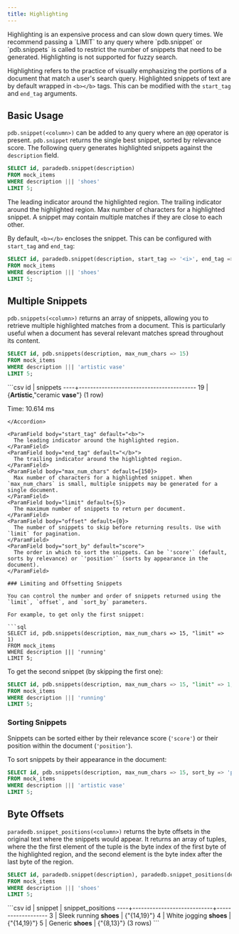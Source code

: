 ```yaml
---
title: Highlighting
---
```


<Note>
  Highlighting is an expensive process and can slow down query times.
  We recommend passing a `LIMIT` to any query where `pdb.snippet` or `pdb.snippets` is called to restrict the
  number of snippets that need to be generated.
</Note>

<Note>
Highlighting is not supported for fuzzy search.
</Note>

Highlighting refers to the practice of visually emphasizing the portions of a document that match a user's
search query. Highlighted snippets of text are by default wrapped in `<b></b>` tags. This can
be modified with the `start_tag` and `end_tag` arguments.

## Basic Usage

`pdb.snippet(<column>)` can be added to any query where an `@@@` operator is present. `pdb.snippet` returns the single best snippet, sorted by relevance score.
The following query generates highlighted snippets against the `description` field.

```sql
SELECT id, paradedb.snippet(description)
FROM mock_items
WHERE description ||| 'shoes'
LIMIT 5;
```

<ParamField body="start_tag" default="<b>">
  The leading indicator around the highlighted region.
</ParamField>
<ParamField body="end_tag" default="</b>">
  The trailing indicator around the highlighted region.
</ParamField>
<ParamField body="max_num_chars" default={150}>
  Max number of characters for a highlighted snippet. A snippet may contain multiple matches if they are close to each other.
</ParamField>

By default, `<b></b>` encloses the snippet. This can be configured with `start_tag` and `end_tag`:

```sql
SELECT id, paradedb.snippet(description, start_tag => '<i>', end_tag => '</i>')
FROM mock_items
WHERE description ||| 'shoes'
LIMIT 5;
```

## Multiple Snippets

`pdb.snippets(<column>)` returns an array of snippets, allowing you to retrieve multiple highlighted matches from a document. This is particularly useful when a document has several relevant matches spread throughout its content.

```sql
SELECT id, pdb.snippets(description, max_num_chars => 15)
FROM mock_items
WHERE description ||| 'artistic vase'
LIMIT 5;
```

<Accordion title="Expected Response">
```csv
 id |                snippets
----+-----------------------------------------
 19 | {<b>Artistic</b>,"ceramic <b>vase</b>"}
(1 row)

Time: 10.614 ms
```
</Accordion>

<ParamField body="start_tag" default="<b>">
  The leading indicator around the highlighted region.
</ParamField>
<ParamField body="end_tag" default="</b>">
  The trailing indicator around the highlighted region.
</ParamField>
<ParamField body="max_num_chars" default={150}>
  Max number of characters for a highlighted snippet. When `max_num_chars` is small, multiple snippets may be generated for a single document.
</ParamField>
<ParamField body="limit" default={5}>
  The maximum number of snippets to return per document.
</ParamField>
<ParamField body="offset" default={0}>
  The number of snippets to skip before returning results. Use with `limit` for pagination.
</ParamField>
<ParamField body="sort_by" default="score">
  The order in which to sort the snippets. Can be `'score'` (default, sorts by relevance) or `'position'` (sorts by appearance in the document).
</ParamField>

### Limiting and Offsetting Snippets

You can control the number and order of snippets returned using the `limit`, `offset`, and `sort_by` parameters.

For example, to get only the first snippet:

```sql
SELECT id, pdb.snippets(description, max_num_chars => 15, "limit" => 1)
FROM mock_items
WHERE description ||| 'running'
LIMIT 5;
```

To get the second snippet (by skipping the first one):

```sql
SELECT id, pdb.snippets(description, max_num_chars => 15, "limit" => 1, "offset" => 1)
FROM mock_items
WHERE description ||| 'running'
LIMIT 5;
```

### Sorting Snippets

Snippets can be sorted either by their relevance score (`'score'`) or their position within the document (`'position'`).

To sort snippets by their appearance in the document:

```sql
SELECT id, pdb.snippets(description, max_num_chars => 15, sort_by => 'position')
FROM mock_items
WHERE description ||| 'artistic vase'
LIMIT 5;
```

## Byte Offsets

`paradedb.snippet_positions(<column>)` returns the byte offsets in the original text where the snippets would appear. It returns an array of
tuples, where the the first element of the tuple is the byte index of the first byte of the highlighted region, and the second element is the byte index after the last byte of the region.

```sql
SELECT id, paradedb.snippet(description), paradedb.snippet_positions(description)
FROM mock_items
WHERE description ||| 'shoes'
LIMIT 5;
```

<Accordion title="Expected Response">
```csv
 id |          snippet           | snippet_positions
----+----------------------------+-------------------
  3 | Sleek running <b>shoes</b> | {"{14,19}"}
  4 | White jogging <b>shoes</b> | {"{14,19}"}
  5 | Generic <b>shoes</b>       | {"{8,13}"}
(3 rows)
```
</Accordion>
